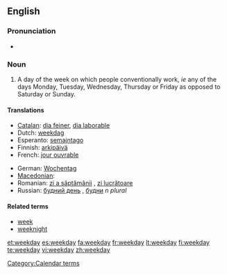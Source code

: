 ==English==

===Pronunciation===
* {{audio|en-us-weekday.ogg|Audio (US)}}

===Noun===
{{en-noun}}

# A day of the week on which people conventionally work, ''ie'' any of the days Monday, Tuesday, Wednesday, Thursday or Friday as opposed to Saturday or Sunday.

====Translations====
{{trans-top|weekday}}
* [[Catalan]]: [[dia feiner]], [[dia laborable]]
* Dutch: [[weekdag]] {{m}}
* Esperanto: [[semajntago]]
* Finnish: [[arkipäivä]]
* French: [[jour ouvrable]] {{m}}
{{trans-mid}}
* German: [[Wochentag]] {{m}}
* [[Macedonian]]: {{t|mk|делник|m|tr=délnik|sc=Cyrl}}
* Romanian: [[zi a săptămânii]] {{f}}, [[zi lucrătoare]] {{f}}
* Russian: [[будний день]] {{m}}, [[будни]] ''n plural''
{{trans-bottom}}

====Related terms====
* [[week]]
* [[weeknight]]

[[Category:Calendar terms]]

[[et:weekday]]
[[es:weekday]]
[[fa:weekday]]
[[fr:weekday]]
[[lt:weekday]]
[[fi:weekday]]
[[te:weekday]]
[[vi:weekday]]
[[zh:weekday]]